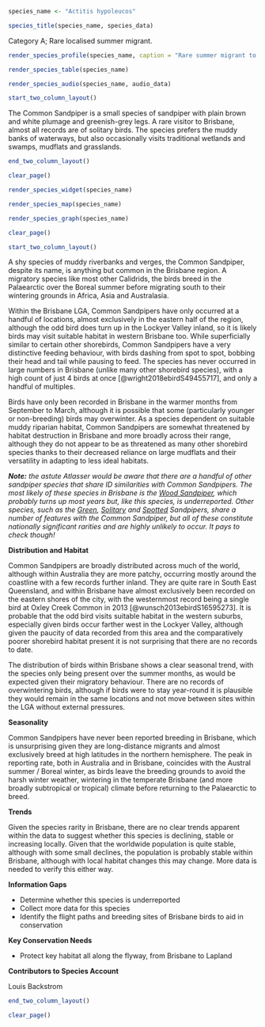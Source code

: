 ```r
species_name <- "Actitis hypoleucos"
```

```r
species_title(species_name, species_data)
```

Category A; Rare localised summer migrant.

```r
render_species_profile(species_name, caption = "Rare summer migrant to muddy wetlands across the city. Typically inconspicuous and may be more common than reporting rate indicates. Not of significant conservation concern in Australia. Photo by Louis Backstrom, Kedron Brook Wetlands, 4 Feb 2018")
```

```r
render_species_table(species_name)
```

```r
render_species_audio(species_name, audio_data)
```

```r
start_two_column_layout()
```

The Common Sandpiper is a small species of sandpiper with plain brown and white plumage and greenish-grey legs. A rare visitor to Brisbane, almost all records are of solitary birds. The species prefers the muddy banks of waterways, but also occasionally visits traditional wetlands and swamps, mudflats and grasslands.

```r
end_two_column_layout()
```

```r
clear_page()
```

```r
render_species_widget(species_name)
```

```r
render_species_map(species_name)
```

```r
render_species_graph(species_name)
```

```r
clear_page()
```

```r
start_two_column_layout()
```

A shy species of muddy riverbanks and verges, the Common Sandpiper, despite its name, is anything but common in the Brisbane region. A migratory species like most other Calidrids, the birds breed in the Palaearctic over the Boreal summer before migrating south to their wintering grounds in Africa, Asia and Australasia.

Within the Brisbane LGA, Common Sandpipers have only occurred at a handful of locations, almost exclusively in the eastern half of the region, although the odd bird does turn up in the Lockyer Valley inland, so it is likely birds may visit suitable habitat in western Brisbane too. While superficially similar to certain other shorebirds, Common Sandpipers have a very distinctive feeding behaviour, with birds dashing from spot to spot, bobbing their head and tail while pausing to feed. The species has never occurred in large numbers in Brisbane (unlike many other shorebird species), with a high count of just 4 birds at once [@wright2018ebirdS49455717], and only a handful of multiples.

Birds have only been recorded in Brisbane in the warmer months from September to March, although it is possible that some (particularly younger or non-breeding) birds may overwinter. As a species dependent on suitable muddy riparian habitat, Common Sandpipers are somewhat threatened by habitat destruction in Brisbane and more broadly across their range, although they do not appear to be as threatened as many other shorebird species thanks to their decreased reliance on large mudflats and their versatility in adapting to less ideal habitats.

_**Note:** the astute Atlasser would be aware that there are a handful of other sandpiper species that share ID similarities with Common Sandpipers. The most likely of these species in Brisbane is the [Wood Sandpiper](http://brisbanebirds.com/wood-sandpiper-tringa-glareola.html#wood-sandpiper-tringa-glareola), which probably turns up most years but, like this species, is underreported. Other species, such as the [Green](https://ebird.org/species/grnsan), [Solitary](https://ebird.org/species/solsan) and [Spotted](https://ebird.org/species/sposan) Sandpipers, share a number of features with the Common Sandpiper, but all of these constitute nationally significant rarities and are highly unlikely to occur. It pays to check though!_

**Distribution and Habitat**

Common Sandpipers are broadly distributed across much of the world, although within Australia they are more patchy, occurring mostly around the coastline with a few records further inland. They are quite rare in South East Queensland, and within Brisbane have almost exclusively been recorded on the eastern shores of the city, with the westernmost record being a single bird at Oxley Creek Common in 2013 [@wunsch2013ebirdS16595273]. It is probable that the odd bird visits suitable habitat in the western suburbs, especially given birds occur farther west in the Lockyer Valley, although given the paucity of data recorded from this area and the comparatively poorer shorebird habitat present it is not surprising that there are no records to date.

The distribution of birds within Brisbane shows a clear seasonal trend, with the species only being present over the summer months, as would be expected given their migratory behaviour. There are no records of overwintering birds, although if birds were to stay year-round it is plausible they would remain in the same locations and not move between sites within the LGA without external pressures.

**Seasonality**

Common Sandpipers have never been reported breeding in Brisbane, which is unsurprising given they are long-distance migrants and almost exclusively breed at high latitudes in the northern hemisphere. The peak in reporting rate, both in Australia and in Brisbane, coincides with the Austral summer / Boreal winter, as birds leave the breeding grounds to avoid the harsh winter weather, wintering in the temperate Brisbane (and more broadly subtropical or tropical) climate before returning to the Palaearctic to breed.

**Trends**

Given the species rarity in Brisbane, there are no clear trends apparent within the data to suggest whether this species is declining, stable or increasing locally. Given that the worldwide population is quite stable, although with some small declines, the population is probably stable within Brisbane, although with local habitat changes this may change. More data is needed to verify this either way.

**Information Gaps**

- Determine whether this species is underreported
- Collect more data for this species
- Identify the flight paths and breeding sites of Brisbane birds to aid in conservation

**Key Conservation Needs**

- Protect key habitat all along the flyway, from Brisbane to Lapland

**Contributors to Species Account**

Louis Backstrom

```r
end_two_column_layout()
```

```r
clear_page()
```
